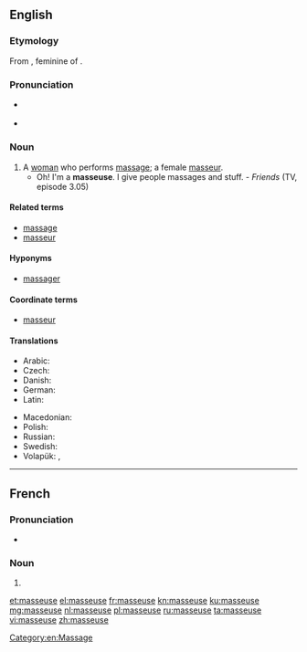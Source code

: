 {{also|Masseuse}}
==English==

===Etymology===
From {{etyl|fr|en}} {{term|masseuse|lang=fr}}, feminine of {{term|masseur|lang=fr}}.

===Pronunciation===
* {{a|UK}} {{IPA|/maˈsɜːz/}}
* {{a|US}} {{IPA|/məˈsuːs/|/məˈsʊz/}}

===Noun===
{{en-noun}}

# A [[woman]] who performs [[massage]]; a female [[masseur]].
#* Oh! I'm a '''masseuse'''. I give people massages and stuff. - ''Friends'' (TV, episode 3.05)

====Related terms====
* [[massage]]
* [[masseur]]

====Hyponyms====
* [[massager]]

====Coordinate terms====
* [[masseur]]

====Translations====
{{trans-top|a female masseur}}
* Arabic: {{t-|ar|مدلكة|f|tr=mudállika|sc=Arab}}
* Czech: {{t+|cs|masérka|f}}
* Danish: {{t-|da|massøse|c}}
* German: {{t+|de|Masseurin|f}}
* Latin: {{t-|la|tractātrīx|f}}
{{trans-mid}}
* Macedonian: {{t-|mk|масерка|f|tr=máserka}}
* Polish: {{t+|pl|masażystka|f}}
* Russian: {{t+|ru|массажистка|f|tr=massažístka|sc=Cyrl}}
* Swedish: {{t-|sv|massös|c}}
* Volapük: {{qualifier|male or female}} {{t-|vo|masetan}}, {{qualifier|female}} {{t-|vo|jimasetan}}
{{trans-bottom}}

[[Category:en:Massage]]

----

==French==

===Pronunciation===
* {{IPA|/masøz/|lang=fr}}

===Noun===
{{head|fr|noun|g=f}}

# {{feminine of|masseur|lang=fr}}

[[et:masseuse]]
[[el:masseuse]]
[[fr:masseuse]]
[[kn:masseuse]]
[[ku:masseuse]]
[[mg:masseuse]]
[[nl:masseuse]]
[[pl:masseuse]]
[[ru:masseuse]]
[[ta:masseuse]]
[[vi:masseuse]]
[[zh:masseuse]]